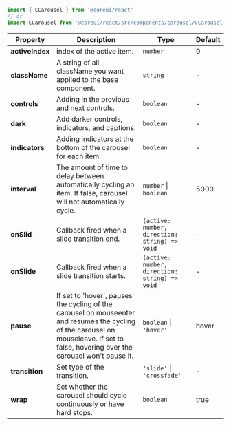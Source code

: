 
```jsx
import { CCarousel } from '@coreui/react'
// or
import CCarousel from '@coreui/react/src/components/carousel/CCarousel'
```

| Property | Description | Type | Default |
| --- | --- | --- | --- |
| **activeIndex** | index of the active item. | `number` | 0 |
| **className** | A string of all className you want applied to the base component. | `string` | - |
| **controls** | Adding in the previous and next controls. | `boolean` | - |
| **dark** | Add darker controls, indicators, and captions. | `boolean` | - |
| **indicators** | Adding indicators at the bottom of the carousel for each item. | `boolean` | - |
| **interval** | The amount of time to delay between automatically cycling an item. If false, carousel will not automatically cycle. | `number` \| `boolean` | 5000 |
| **onSlid** | Callback fired when a slide transition end. | `(active: number, direction: string) => void` | - |
| **onSlide** | Callback fired when a slide transition starts. | `(active: number, direction: string) => void` | - |
| **pause** | If set to 'hover', pauses the cycling of the carousel on mouseenter and resumes the cycling of the carousel on mouseleave. If set to false, hovering over the carousel won't pause it. | `boolean` \| `'hover'` | hover |
| **transition** | Set type of the transition. | `'slide'` \| `'crossfade'` | - |
| **wrap** | Set whether the carousel should cycle continuously or have hard stops. | `boolean` | true |
